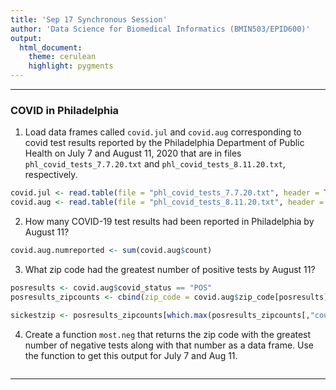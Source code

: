 ```yaml
---
title: 'Sep 17 Synchronous Session'
author: 'Data Science for Biomedical Informatics (BMIN503/EPID600)'
output: 
  html_document:
    theme: cerulean
    highlight: pygments
---
```


***

### COVID in Philadelphia

1. Load data frames called `covid.jul` and `covid.aug` corresponding to covid test results reported by the Philadelphia Department of Public Health on July 7 and August 11, 2020 that are in files `phl_covid_tests_7.7.20.txt` and `phl_covid_tests_8.11.20.txt`, respectively.

```r

covid.jul <- read.table(file = "phl_covid_tests_7.7.20.txt", header = TRUE, sep = "\t", na.strings = NA)
covid.aug <- read.table(file = "phl_covid_tests_8.11.20.txt", header = TRUE, sep = "\t", na.strings = NA)

```

2. How many COVID-19 test results had been reported in Philadelphia by August 11? 
```r

covid.aug.numreported <- sum(covid.aug$count)

```

3. What zip code had the greatest number of positive tests by August 11?
```r

posresults <- covid.aug$covid_status == "POS"
posresults_zipcounts <- cbind(zip_code = covid.aug$zip_code[posresults], count = covid.aug$count[posresults])

sickestzip <- posresults_zipcounts[which.max(posresults_zipcounts[,"count"]),]

```

4. Create a function `most.neg` that returns the zip code with the greatest number of negative tests along with that number as a data frame. Use the function to get this output for July 7 and Aug 11.
```r
```


***
